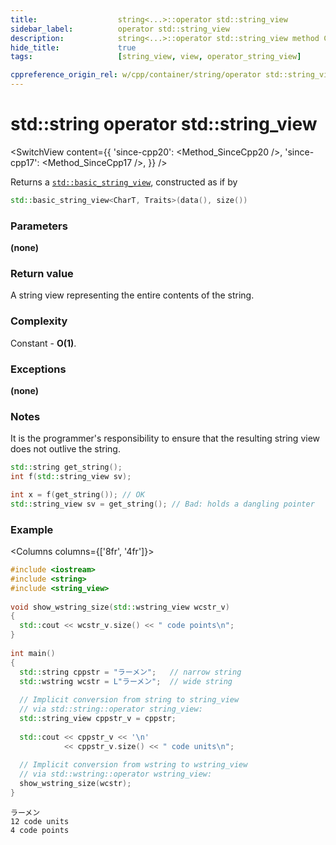 ```yaml
---
title:					string<...>::operator std::string_view
sidebar_label:			operator std::string_view
description:			string<...>::operator std::string_view method C++ documentation
hide_title:				true
tags:					[string_view, view, operator_string_view]

cppreference_origin_rel: w/cpp/container/string/operator std::string_view
---
```



<!----------------- Codes ---------------------->


# std::string operator std::string_view

<SwitchView content={{
    'since-cpp20': <Method_SinceCpp20 />,
    'since-cpp17': <Method_SinceCpp17 />,
}} />

Returns a [`std::basic_string_view`](../string_view), constructed as if by
```cpp
std::basic_string_view<CharT, Traits>(data(), size())
```

### Parameters

**(none)**

### Return value

A string view representing the entire contents of the string.

### Complexity

Constant - **O(1)**.

### Exceptions

**(none)**

### Notes

It is the programmer's responsibility to ensure that the resulting string view does not outlive the string.

```cpp showLineNumbers
std::string get_string();
int f(std::string_view sv);

int x = f(get_string()); // OK
std::string_view sv = get_string(); // Bad: holds a dangling pointer
```

### Example

<Columns columns={['8fr', '4fr']}>
<div>

```cpp title='Main.cpp' showLineNumbers
#include <iostream>
#include <string>
#include <string_view>
 
void show_wstring_size(std::wstring_view wcstr_v)
{
  std::cout << wcstr_v.size() << " code points\n";
}
 
int main()
{
  std::string cppstr = "ラーメン";   // narrow string
  std::wstring wcstr = L"ラーメン";  // wide string
 
  // Implicit conversion from string to string_view
  // via std::string::operator string_view:
  std::string_view cppstr_v = cppstr;
 
  std::cout << cppstr_v << '\n'
            << cppstr_v.size() << " code units\n";
 
  // Implicit conversion from wstring to wstring_view
  // via std::wstring::operator wstring_view:
  show_wstring_size(wcstr);
}
```

</div>
<div>

```plaintext title="Output"
ラーメン
12 code units
4 code points
```

</div>
</Columns>
